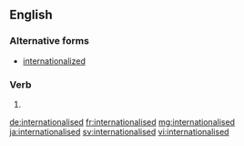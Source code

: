 ==English==

===Alternative forms===
* [[internationalized]]

===Verb===
{{head|en|verb form}}

# {{en-past of|internationalise}}

[[de:internationalised]]
[[fr:internationalised]]
[[mg:internationalised]]
[[ja:internationalised]]
[[sv:internationalised]]
[[vi:internationalised]]